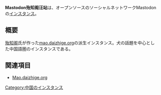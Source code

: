 {{小文字}}{{infobox instance
|Name = Mastodon{{Ruby|殆知阁汪站|ダイヂーグェ゛ァワンヂャン}}
|Domain = https://a.daizhige.org
|Country = 中国
|Admin = [https://a.daizhige.org/@daizhige 殆知阁]
|Start = 2017年12月15日
|Alias = 汪站
}}'''Mastodon殆知阁汪站'''は、オープンソースのソーシャルネットワークMastodonの[[インスタンス]]。

== 概要 ==
[https://mao.daizhige.org/@daizhige 殆知阁]氏が作った[https://mao.daizhige.org mao.daizhige.org]の派生インスタンス。犬の話題を中心とした中国語圏のインスタンスである。

== 関連項目 ==
* [[Mao.daizhige.org]]
<!--
== 出典 ==
<references />
-->
[[Category:中国のインスタンス]]